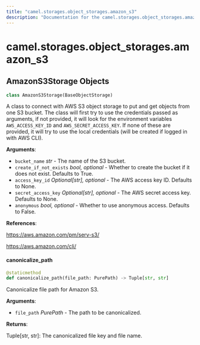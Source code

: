 ```yaml
---
title: "camel.storages.object_storages.amazon_s3"
description: "Documentation for the camel.storages.object_storages.amazon_s3 module"
---
```


<a id="camel.storages.object_storages.amazon_s3"></a>

# camel.storages.object\_storages.amazon\_s3

<a id="camel.storages.object_storages.amazon_s3.AmazonS3Storage"></a>

## AmazonS3Storage Objects

```python
class AmazonS3Storage(BaseObjectStorage)
```

A class to connect with AWS S3 object storage to put and get objects
from one S3 bucket. The class will first try to use the credentials passed
as arguments, if not provided, it will look for the environment variables
`AWS_ACCESS_KEY_ID` and `AWS_SECRET_ACCESS_KEY`. If none of these are
provided, it will try to use the local credentials (will be created if
logged in with AWS CLI).

**Arguments**:

- `bucket_name` _str_ - The name of the S3 bucket.
- `create_if_not_exists` _bool, optional_ - Whether to create the bucket if
  it does not exist. Defaults to True.
- `access_key_id` _Optional[str], optional_ - The AWS access key ID.
  Defaults to None.
- `secret_access_key` _Optional[str], optional_ - The AWS secret access key.
  Defaults to None.
- `anonymous` _bool, optional_ - Whether to use anonymous access. Defaults
  to False.
  

**References**:

  https://aws.amazon.com/pm/serv-s3/
  
  https://aws.amazon.com/cli/

<a id="camel.storages.object_storages.amazon_s3.AmazonS3Storage.canonicalize_path"></a>

#### canonicalize\_path

```python
@staticmethod
def canonicalize_path(file_path: PurePath) -> Tuple[str, str]
```

Canonicalize file path for Amazon S3.

**Arguments**:

- `file_path` _PurePath_ - The path to be canonicalized.
  

**Returns**:

  Tuple[str, str]: The canonicalized file key and file name.

